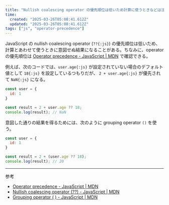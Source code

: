 ```yaml
---
title: "Nullish coalescing operator の優先順位は低いため計算に使うときなどは注意が必要"
time:
  created: "2025-03-26T05:08:41.612Z"
  updated: "2025-03-26T05:08:41.612Z"
tags: ["js", "operator-precedence"]
---
```


JavaScript の nullish coalescing operator (`??{:js}`) の優先順位は低いため、計算とあわせて使うときに意図せぬ結果になることがある。ちなみに、operator の優先順位は [Operator precedence - JavaScript | MDN](https://developer.mozilla.org/en-US/docs/Web/JavaScript/Reference/Operators/Operator_precedence) で確認できる。

例えば、次のコードでは、`user.age{:js}` が設定されていない場合のデフォルト値として `18{:js}` を設定しているつもりだが、 `2 + user.age{:js}` が優先されて `NaN{:js}` になる。

```js
const user = {
  id: 1
}

const result = 2 + user.age ?? 18;
console.log(result); // NaN
```

意図した通りの結果を得るためには、次のように grouping operator `()` を使う。

```js {5}
const user = {
  id: 1
}

const result = 2 + (user.age ?? 18);
console.log(result); // 20
```

---

参考

- [Operator precedence - JavaScript | MDN](https://developer.mozilla.org/en-US/docs/Web/JavaScript/Reference/Operators/Operator_precedence)
- [Nullish coalescing operator (??) - JavaScript | MDN](https://developer.mozilla.org/en-US/docs/Web/JavaScript/Reference/Operators/Nullish_coalescing)
- [Grouping operator ( ) - JavaScript | MDN](https://developer.mozilla.org/en-US/docs/Web/JavaScript/Reference/Operators/Grouping)


